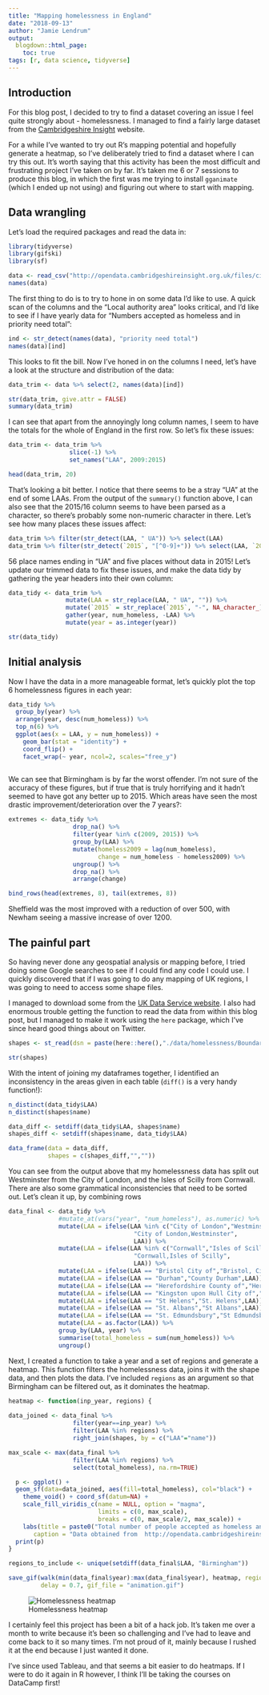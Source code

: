 ```yaml
---
title: "Mapping homelessness in England"
date: "2018-09-13"
author: "Jamie Lendrum"
output:
  blogdown::html_page:
    toc: true
tags: [r, data science, tidyverse]
---
```


## Introduction
For this blog post, I decided to try to find a dataset covering an issue I feel quite strongly about - homelessness. I managed to find a fairly large dataset from the [Cambridgeshire Insight](http://opendata.cambridgeshireinsight.org.uk/dataset/homelessness-england) website.

For a while I've wanted to try out R's mapping potential and hopefully generate a heatmap, so I've deliberately tried to find a dataset where I can try this out. It's worth saying that this activity has been the most difficult and frustrating project I've taken on by far. It's taken me 6 or 7 sessions to produce this blog, in which the first was me trying to install `gganimate` (which I ended up not using) and figuring out where to start with mapping. 

## Data wrangling
Let's load the required packages and read the data in:

```r
library(tidyverse)
library(gifski)
library(sf)

data <- read_csv("http://opendata.cambridgeshireinsight.org.uk/files/ci_opendata/P1E-%20national-%20homelessness-CLG-tab784-to2016_1.csv")
names(data)
```

The first thing to do is to try to hone in on some data I'd like to use. A quick scan of the columns and the "Local authority area" looks critical, and I'd like to see if I have yearly data for "Numbers accepted as homeless and in priority need total":

```r
ind <- str_detect(names(data), "priority need total")
names(data)[ind]
```

This looks to fit the bill. Now I've honed in on the columns I need, let's have a look at the structure and distribution of the data:

```r
data_trim <- data %>% select(2, names(data)[ind])

str(data_trim, give.attr = FALSE)
summary(data_trim)

```

I can see that apart from the annoyingly long column names, I seem to have the totals for the whole of England in the first row. So let's fix these issues:

```r
data_trim <- data_trim %>%
                 slice(-1) %>%
                 set_names("LAA", 2009:2015)

head(data_trim, 20)
```

That's looking a bit better. I notice that there seems to be a stray "UA" at the end of some LAAs.  From the output of the `summary()` function above, I can also see that the 2015/16 column seems to have been parsed as a character, so there's probably some non-numeric character in there. Let's see how many places these issues affect:

```r
data_trim %>% filter(str_detect(LAA, " UA")) %>% select(LAA)
data_trim %>% filter(str_detect(`2015`, "[^0-9]+")) %>% select(LAA, `2015`)
```

56 place names ending in "UA" and five places without data in 2015! Let's update our trimmed data to fix these issues, and make the data tidy by gathering the year headers into their own column:

```r
data_tidy <- data_trim %>%
                mutate(LAA = str_replace(LAA, " UA", "")) %>%
                mutate(`2015` = str_replace(`2015`, "-", NA_character_) %>% as.integer()) %>%
                gather(year, num_homeless, -LAA) %>%
                mutate(year = as.integer(year))

str(data_tidy)

```

## Initial analysis
Now I have the data in a more manageable format, let's quickly plot the top 6 homelessness figures in each year:

```r
data_tidy %>%
  group_by(year) %>%
  arrange(year, desc(num_homeless)) %>% 
  top_n(6) %>%
  ggplot(aes(x = LAA, y = num_homeless)) +
    geom_bar(stat = "identity") +
    coord_flip() +
    facet_wrap(~ year, ncol=2, scales="free_y")
  
```

We can see that Birmingham is by far the worst offender. I'm not sure of the accuracy of these figures, but if true that is truly horrifying and it hadn't seemed to have got any better up to 2015. Which areas have seen the most drastic improvement/deterioration over the 7 years?:

```r
extremes <- data_tidy %>%
                  drop_na() %>%
                  filter(year %in% c(2009, 2015)) %>%
                  group_by(LAA) %>%
                  mutate(homeless2009 = lag(num_homeless),
                         change = num_homeless - homeless2009) %>% 
                  ungroup() %>%
                  drop_na() %>%
                  arrange(change)

bind_rows(head(extremes, 8), tail(extremes, 8))

```

Sheffield was the most improved with a reduction of over 500, with Newham seeing a massive increase of over 1200.

## The painful part
So having never done any geospatial analysis or mapping before, I tried doing some Google searches to see if I could find any code I could use. I quickly discovered that if I was going to do any mapping of UK regions, I was going to need to access some shape files.

I managed to download some from the [UK Data Service website](https://borders.ukdataservice.ac.uk/bds.html). I also had enormous trouble getting the function to read the data from within this blog post, but I managed to make it work using the `here` package, which I've since heard good things about on Twitter.

```r
shapes <- st_read(dsn = paste(here::here(),"./data/homelessness/BoundaryData", sep="/"), layer = "infuse_dist_lyr_2011") %>% arrange(name)

str(shapes)

```

With the intent of joining my dataframes together, I identified an inconsistency in the areas given in each table (`diff()` is a very handy function!):

```r
n_distinct(data_tidy$LAA)
n_distinct(shapes$name)

data_diff <- setdiff(data_tidy$LAA, shapes$name)
shapes_diff <- setdiff(shapes$name, data_tidy$LAA)

data_frame(data = data_diff,
           shapes = c(shapes_diff,"",""))
```

You can see from the output above that my homelessness data has split out Westminster from the City of London, and the Isles of Scilly from Cornwall. There are also some grammatical inconsistencies that need to be sorted out. Let's clean it up, by combining rows

```r
data_final <- data_tidy %>%
              #mutate_at(vars("year", "num_homeless"), as.numeric) %>% 
              mutate(LAA = ifelse(LAA %in% c("City of London","Westminster"),
                                   "City of London,Westminster",
                                   LAA)) %>%
              mutate(LAA = ifelse(LAA %in% c("Cornwall","Isles of Scilly"),
                                   "Cornwall,Isles of Scilly",
                                   LAA)) %>%
              mutate(LAA = ifelse(LAA == "Bristol City of","Bristol, City of",LAA)) %>% 
              mutate(LAA = ifelse(LAA == "Durham","County Durham",LAA)) %>%
              mutate(LAA = ifelse(LAA == "Herefordshire County of","Herefordshire, County of",LAA)) %>%
              mutate(LAA = ifelse(LAA == "Kingston upon Hull City of","Kingston upon Hull, City of",LAA)) %>%
              mutate(LAA = ifelse(LAA == "St Helens","St. Helens",LAA)) %>%
              mutate(LAA = ifelse(LAA == "St. Albans","St Albans",LAA)) %>%
              mutate(LAA = ifelse(LAA == "St. Edmundsbury","St Edmundsbury",LAA)) %>%
              mutate(LAA = as.factor(LAA)) %>%
              group_by(LAA, year) %>% 
              summarise(total_homeless = sum(num_homeless)) %>%
              ungroup()

```

Next, I created a function to take a year and a set of regions and generate a heatmap. This function filters the homelessness data, joins it with the shape data, and then plots the data. I've included `regions` as an argument so that Birmingham can be filtered out, as it dominates the heatmap.


```r
heatmap <- function(inp_year, regions) {
  
data_joined <- data_final %>%
                  filter(year==inp_year) %>%
                  filter(LAA %in% regions) %>%
                  right_join(shapes, by = c("LAA"="name"))

max_scale <- max(data_final %>%
                  filter(LAA %in% regions) %>%
                  select(total_homeless), na.rm=TRUE)

  p <- ggplot() +
  geom_sf(data=data_joined, aes(fill=total_homeless), col="black") +
    theme_void() + coord_sf(datum=NA) + 
    scale_fill_viridis_c(name = NULL, option = "magma",
                         limits = c(0, max_scale),
                         breaks = c(0, max_scale/2, max_scale)) +
    labs(title = paste0("Total number of people accepted as homeless and in priority need in England in ",inp_year),
       caption = "Data obtained from  http://opendata.cambridgeshireinsight.org.uk/dataset/homelessness-england")
  print(p)
}

regions_to_include <- unique(setdiff(data_final$LAA, "Birmingham"))

save_gif(walk(min(data_final$year):max(data_final$year), heatmap, regions = regions_to_include), 
         delay = 0.7, gif_file = "animation.gif")
```

![Homelessness heatmap](/img/homelessness.gif)

I certainly feel this project has been a bit of a hack job. It's taken me over a month to write because it's been so challenging and I've had to leave and come back to it so many times. I'm not proud of it, mainly because I rushed it at the end because I just wanted it done.

I've since used Tableau, and that seems a bit easier to do heatmaps. If I were to do it again in R however, I think I'll be taking the courses on DataCamp first!
